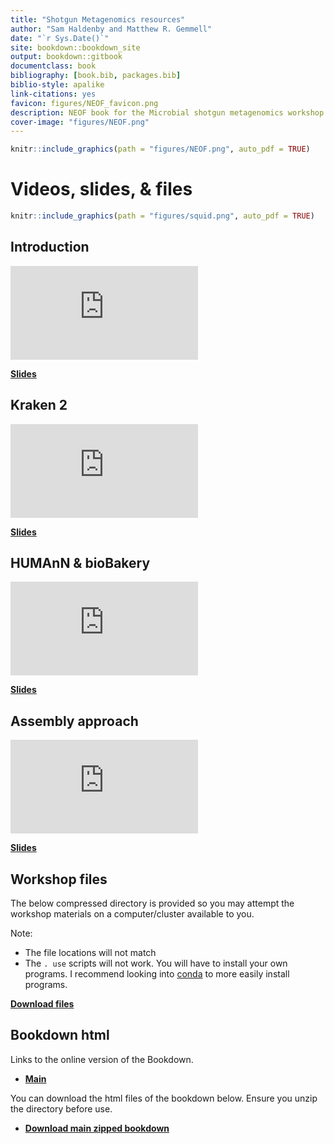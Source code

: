 ```yaml
--- 
title: "Shotgun Metagenomics resources"
author: "Sam Haldenby and Matthew R. Gemmell"
date: "`r Sys.Date()`"
site: bookdown::bookdown_site
output: bookdown::gitbook
documentclass: book
bibliography: [book.bib, packages.bib]
biblio-style: apalike
link-citations: yes
favicon: figures/NEOF_favicon.png
description: NEOF book for the Microbial shotgun metagenomics workshop resources
cover-image: "figures/NEOF.png"
---
```


```r
knitr::include_graphics(path = "figures/NEOF.png", auto_pdf = TRUE)
``` 

# Videos, slides, & files

```r
knitr::include_graphics(path = "figures/squid.png", auto_pdf = TRUE)
``` 

## Introduction

<div class="container">
<iframe src="https://www.youtube.com/embed/nXeF3RyAReA" 
frameborder="0" allowfullscreen class="video"></iframe>
</div>

[__Slides__](https://docs.google.com/presentation/d/1e22Q77AgLZ0phD8-L90SAVmS8_eNV820_91OM5YiZvE/edit?usp=sharing)

## Kraken 2

<div class="container">
<iframe src="https://www.youtube.com/embed/f_zsqXX9Ujo" 
frameborder="0" allowfullscreen class="video"></iframe>
</div>

[__Slides__](https://docs.google.com/presentation/d/1mBt8cZOpq5Nz7UlFdho7lg0FB0qvION8yIUsXfnXNAM/edit?usp=sharing)

## HUMAnN & bioBakery

<div class="container">
<iframe src="https://www.youtube.com/embed/w_-4xldv2fI" 
frameborder="0" allowfullscreen class="video"></iframe>
</div>

[__Slides__](https://docs.google.com/presentation/d/19x8AdMMf9fl1j4mPIG20X6gCI43yyA6nZHcX6w39QMI/edit?usp=sharing)

## Assembly approach

<div class="container">
<iframe src="https://www.youtube.com/embed/svBLpSOK8ss" 
frameborder="0" allowfullscreen class="video"></iframe>
</div>

[__Slides__](https://docs.google.com/presentation/d/1FSctCGM71y-SPq1gfeumkPqSPaOwFVLPExUYqoaHQTk/edit?usp=sharing)

## Workshop files

The below compressed directory is provided so you may attempt the workshop materials on a computer/cluster available to you.

Note:

- The file locations will not match
- The `. use` scripts will not work. You will have to install your own programs. I recommend looking into [conda](https://docs.conda.io/en/latest/) to more easily install programs.

[__Download files__](https://www.cgr.liv.ac.uk/illum/NEOFworkshops_5bfa93ca0482d69d/Shotgun_Metagenomics/resources/Shotgun_metagenomics.zip)

## Bookdown html

Links to the online version of the Bookdown.

- [__Main__](https://neof-workshops.github.io/Shotgun_ld5ug2/)

You can download the html files of the bookdown below. Ensure you unzip the directory before use.

- [__Download main zipped bookdown__](https://NEOF-workshops.github.io/Shotgun_ld5ug2/resources/Bookdown/NEOF_shotgun_metagenome_course_book.zip)

<!--chapter:end:01-Shotgun_metagenomics.Rmd-->

